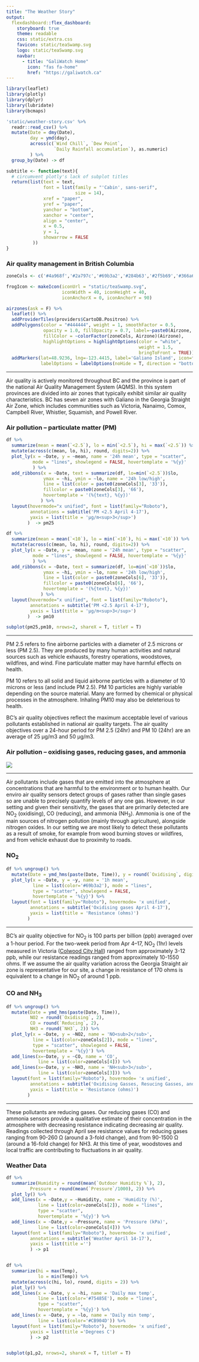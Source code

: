 ```yaml
---
title: "The Weather Story"
output: 
  flexdashboard::flex_dashboard:
    storyboard: true
    theme: readable
    css: static/extra.css
    favicon: static/teaSwamp.svg
    logo: static/teaSwamp.svg
    navbar:
      - title: "GaliWatch Home"
        icon: "fas fa-home" 
        href: "https://galiwatch.ca" 
---
```


```r
library(leaflet)
library(plotly)
library(dplyr)
library(lubridate)
library(bcmaps)

'static/weather-story.csv' %>%
  readr::read_csv() %>%
  mutate(Date = dmy(Date), 
         day = ymd(day),
         across(c(`Wind Chill`, `Dew Point`, 
                  `Daily Rainfall accumulation`), as.numeric)
         ) %>%
  group_by(Date) -> df

subtitle <- function(text){
  # circumvent plotly's lack of subplot titles
  return(list(text = text,
              font = list(family = "'Cabin', sans-serif",
                          size = 14),
              xref = "paper",
              yref = "paper",
              yanchor = "bottom",
              xanchor = "center",
              align = "center",
              x = 0.5,
              y = 1,
              showarrow = FALSE
          ))
}

```

### Air quality management in British Columbia  {data-commentary-width=400}

```r
zoneCols <- c('#4a968f','#2a797c','#69b3a2','#284b63','#2f5b69','#366a6e','#448878')

frogIcon <- makeIcon(iconUrl = "static/teaSwamp.svg",
                     iconWidth = 40, iconHeight = 40,
                     iconAnchorX = 0, iconAnchorY = 90)

airzones(ask = F) %>%
  leaflet() %>%
  addProviderTiles(providers$CartoDB.Positron) %>%
  addPolygons(color = "#444444", weight = 1, smoothFactor = 0.5,
              opacity = 1.0, fillOpacity = 0.7, label=~paste0(Airzone, ' airzone'),
              fillColor = ~colorFactor(zoneCols, Airzone)(Airzone),
              highlightOptions = highlightOptions(color = "white", 
                                                  weight = 1.5,
                                                  bringToFront = TRUE)) %>%
  addMarkers(lat=48.9236, lng=-123.4415, label='Galiano Island', icon=frogIcon,
             labelOptions = labelOptions(noHide = T, direction = "bottom"))


```

*** 

Air quality is actively monitored throughout BC and the province is part of the national Air Quality Management System (AQMS). In this system provinces are divided into air zones that typically exhibit similar air quality characteristics. BC has seven air zones with Galiano in the Georgia Straight Air Zone, which includes communities such as Victoria, Nanaimo, Comox, Campbell River, Whistler, Squamish, and Powell River.  



### Air pollution – particulate matter (PM) {data-commentary-width=400}


```r
df %>% 
  summarize(mean = mean(`<2.5`), lo = min(`<2.5`), hi = max(`<2.5`)) %>%
  mutate(across(c(mean, lo, hi), round, digits=2)) %>%
  plot_ly(x = ~Date, y = ~mean, name = '24h mean', type = "scatter",
          mode = "lines", showlegend = FALSE, hovertemplate = '%{y}'
          ) %>%
  add_ribbons(x = ~Date, text = summarize(df, lo=min(`<2.5`))$lo,
              ymax = ~hi, ymin = ~lo, name = '24h low/high',
              line = list(color = paste0(zoneCols[3], '33')),
              fillcolor = paste0(zoneCols[3], '66'),
              hovertemplate = '(%{text}, %{y})'
             ) %>%
  layout(hovermode="x unified", font = list(family="Roboto"),
         annotations = subtitle('PM <2.5 April 4-17'),
         yaxis = list(title = 'µg/m<sup>3</sup>')
        )  -> pm25

```


```r
df %>% 
  summarize(mean = mean(`<10`), lo = min(`<10`), hi = max(`<10`)) %>%
  mutate(across(c(mean, lo, hi), round, digits=2)) %>%
  plot_ly(x = ~Date, y = ~mean, name = '24h mean', type = "scatter",
          mode = "lines", showlegend = FALSE, hovertemplate = '%{y}'
          ) %>%
  add_ribbons(x = ~Date, text = summarize(df, lo=min(`<10`))$lo,
              ymax = ~hi, ymin = ~lo, name = '24h low/high',
              line = list(color = paste0(zoneCols[6], '33')),
              fillcolor = paste0(zoneCols[6], '66'),
              hovertemplate = '(%{text}, %{y})'
             ) %>%
  layout(hovermode="x unified", font = list(family="Roboto"),
         annotations = subtitle('PM <2.5 April 4-17'),
         yaxis = list(title = 'µg/m<sup>3</sup>')
        )  -> pm10

```


```r
subplot(pm25,pm10, nrows=2, shareX = T, titleY = T) 
```

***

PM 2.5 refers to fine airborne particles with a diameter of 2.5 microns or less (PM 2.5). They are produced by many human activities and natural sources such as vehicle exhausts, forestry operations, woodstoves, wildfires, and wind. Fine particulate matter may have harmful effects on health.   

PM 10 refers to all solid and liquid airborne particles with a diameter of 10 microns or less (and include PM 2.5). PM 10 particles are highly variable depending on the source material. Many are formed by chemical or physical processes in the atmosphere. Inhaling PM10 may also be deleterious to health.  

BC’s air quality objectives reflect the maximum acceptable level of various pollutants established in national air quality targets. The air quality objectives over a 24-hour period for PM 2.5 (24hr) and PM 10 (24hr) are an average of 25 µg/m3 and 50 µg/m3.

### Air pollution – oxidising gases, reducing gases, and ammonia {data-commentary-width=400}


![](static/salal.gif)


***

Air pollutants include gases that are emitted into the atmosphere at concentrations that are harmful to the environment or to human health. Our enviro air quality sensors detect groups of gases rather than single gases so are unable to precisely quantify levels of any one gas. However, in our setting and given their sensitivity, the gases that are primarily detected are NO<sub>2</sub> (oxidising), CO (reducing), and ammonia (NH<sub>3</sub>). Ammonia is one of the main sources of nitrogen pollution (mainly through agriculture), alongside nitrogen oxides. In our setting we are most likely to detect these pollutants as a result of smoke, for example from wood burning stoves or wildfires, and from vehicle exhaust due to proximity to roads. 

### NO<sub>2</sub> {data-commentary-width=400}



```r
df %>% ungroup() %>%
  mutate(Date = ymd_hms(paste(Date, Time)), y = round(`Oxidising`, digits=2)) %>%
  plot_ly(x = ~Date, y = ~y, name = '1h mean', 
          line = list(color='#69b3a2'), mode = "lines",
          type = "scatter", showlegend = FALSE, 
          hovertemplate = '%{y}') %>%
  layout(font = list(family="Roboto"), hovermode= 'x unified',
         annotations = subtitle('Oxidising gases April 4-17'),
         yaxis = list(title = 'Resistance (ohms)')
        ) 

```

***

BC’s air quality objective for NO<sub>2</sub> is 100 parts per billion (ppb) averaged over a 1-hour period. For the two-week period from Apr 4–17, NO<sub>2</sub> (1hr) levels measured in Victoria ([Colwood City Hall](https://www.env.gov.bc.ca/epd/bcairquality/readings/find-stations-map-NO2.html)) ranged from approximately 3-12 ppb, while our resistance readings ranged from approximately 10-1550 ohms. If we assume the air quality variation across the Georgia Straight air zone is representative for our site, a change in resistance of 170 ohms is equivalent to a change in NO<sub>2</sub> of around 1 ppb. 

### CO and NH<sub>3</sub> {data-commentary-width=400}



```r
df %>% ungroup() %>%
  mutate(Date = ymd_hms(paste(Date, Time)), 
         NO2 = round(`Oxidising`, 2),
         CO = round(`Reducing`, 2), 
         NH3 = round(`NH3`, 2)) %>%
  plot_ly(x = ~Date, y = ~NO2, name = 'NO<sub>2</sub>', 
          line = list(color=zoneCols[2]), mode = "lines",
          type = "scatter", showlegend = FALSE, 
          hovertemplate = '%{y}') %>%
  add_lines(x=~Date, y = ~CO, name = 'CO',
            line = list(color=zoneCols[4])) %>%
  add_lines(x=~Date, y = ~NH3, name = 'NH<sub>3</sub>',
            line = list(color=zoneCols[3])) %>%
  layout(font = list(family="Roboto"), hovermode= 'x unified',
         annotations = subtitle('Oxidising Gasses, Resucing Gasses, and Ammonia April 4-17'),
         yaxis = list(title = 'Resistance (ohms)')
        ) 

```

***

These pollutants are reducing gases. Our reducing gases (CO) and ammonia sensors provide a qualitative estimate of their concentration in the atmosphere with decreasing resistance indicating decreasing air quality. Readings collected through April see resistance values for reducing gases ranging from 90-260 Ω (around a 3-fold change), and from 90-1500 Ω (around a 16-fold change) for NH3. At this time of year, woodstoves and local traffic are contributing to fluctuations in air quality. 

### Weather Data

```r
df %>% 
  summarize(Humidity = round(mean(`Outdoor Humidity %`), 2),
         Pressure = round(mean(`Pressure`/1000), 2)) %>%
  plot_ly() %>%
  add_lines(x = ~Date,y = ~Humidity, name = 'Humidity (%)', 
            line = list(color=zoneCols[2]), mode = "lines",
            type = "scatter",  
            hovertemplate = '%{y}') %>%
  add_lines(x = ~Date,y = ~Pressure, name = 'Pressure (kPa)',
            line = list(color=zoneCols[4])) %>%
  layout(font = list(family="Roboto"), hovermode= 'x unified',
         annotations = subtitle('Weather April 14-17'),
         yaxis = list(title ='')
         ) -> p1


df %>% 
  summarize(hi = max(Temp),
            lo = min(Temp)) %>%
  mutate(across(c(hi, lo), round, digits = 2)) %>%
  plot_ly() %>%
  add_lines(x = ~Date, y = ~hi, name = 'Daily max temp',
            line = list(color='#75485E'), mode = "lines",
            type = "scatter",  
            hovertemplate = '%{y}') %>%
  add_lines(x = ~Date, y = ~lo, name = 'Daily min temp',
            line = list(color='#CB904D')) %>%
  layout(font = list(family="Roboto"), hovermode= 'x unified',
         yaxis = list(title ='Degrees C')
         ) -> p2


subplot(p1,p2, nrows=2, shareX = T, titleY = T) 

```

